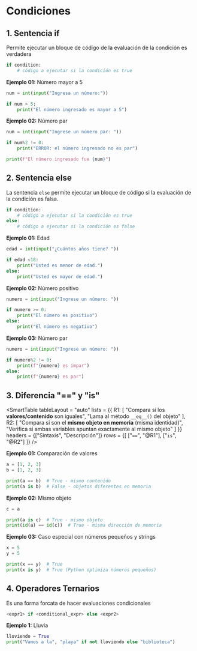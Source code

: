 # Condiciones

## 1. Sentencia if

Permite ejecutar un bloque de código de la evaluación de la condición es verdadera

```python
if condition:
    # código a ejecutar si la condición es true
```

**Ejemplo 01:** Número mayor a 5

```python
num = int(input("Ingresa un número:"))

if num > 5:
    print("El número ingresado es mayor a 5")
```

**Ejemplo 02:** Número par

```python
num = int(input("Ingrese un número par: "))

if num%2 != 0:
    print("ERROR: el número ingresado no es par")

print(f"El número ingresado fue {num}")
```

## 2. Sentencia else

La sentencia `else` permite ejecutar un bloque de código si la evaluación de la condición es falsa.

```python
if condition:
    # código a ejecutar si la condición es true
else:
    # código a ejecutar si la condición es false
```

**Ejemplo 01:** Edad

```python
edad = int(input("¿Cuántos años tiene? "))

if edad <18:
    print("Usted es menor de edad.")
else:
    print("Usted es mayor de edad.")
```

**Ejemplo 02:** Número positivo

```python
numero = int(input("Ingrese un número: "))

if numero >= 0:
    print("El número es positivo")
else:
    print("El número es negativo")
```

**Ejemplo 03:** Número par

```python
numero = int(input("Ingrese un número: "))

if numero%2 != 0:
    print(f"{numero} es impar")
else:
    print(f"{numero} es par")
```

## 3. Diferencia "==" y "is"

<SmartTable
    tableLayout = "auto"
    lists = {{
        R1: [
            "Compara si los **valores/contenido** son iguales",
            "Lama al método `__eq__()` del objeto"
        ],
        R2: [
            "Compara si son el **mismo objeto en memoria** (misma identidad)",
            "Verifica si ambas variables apuntan exactamente al mismo objeto"
        ]
    }}
    headers = {["Sintaxis", "Descripción"]}
    rows = {[
        ["`==`", "@R1"],
        ["`is`", "@R2"]
    ]}
/>

**Ejemplo 01:** Comparación de valores

```python
a = [1, 2, 3]
b = [1, 2, 3]

print(a == b)  # True - mismo contenido
print(a is b)  # False - objetos diferentes en memoria
```

**Ejemplo 02:** Mismo objeto

```python
c = a

print(a is c)  # True - mismo objeto
print(id(a) == id(c))  # True - misma dirección de memoria
```

**Ejemplo 03:** Caso especial con números pequeños y strings

```python
x = 5
y = 5

print(x == y)  # True
print(x is y)  # True (Python optimiza números pequeños)
```

## 4. Operadores Ternarios
Es una forma forcata de hacer evaluaciones condicionales

```python
<expr1> if <conditional_expr> else <expr2>
```

**Ejemplo 1:** Lluvia

```python
lloviendo = True
print("Vamos a la", "playa" if not lloviendo else "biblioteca")
```